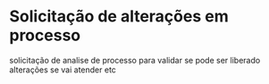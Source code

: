 # Solicitação de alterações em processo
solicitação de analise de processo
para validar se pode ser liberado alterações se vai atender etc